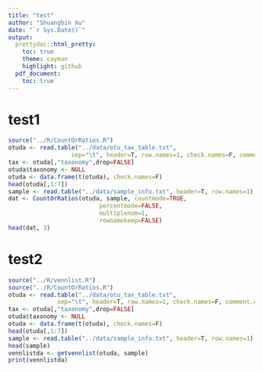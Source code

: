 ```yaml
---
title: "test"
author: "Shuangbin Xu"
date: "`r Sys.Date()`"
output:
  prettydoc::html_pretty:
    toc: true
    theme: cayman
    highlight: github
  pdf_document:
    toc: true
---
```


# test1

```r
source("../R/CountOrRatios.R")
otuda <- read.table("../data/otu_tax_table.txt",
                  sep="\t", header=T, row.names=1, check.names=F, comment.char="",skip=1)
tax <- otuda[,"taxonomy",drop=FALSE]
otuda$taxonomy <- NULL
otuda <- data.frame(t(otuda), check.names=F)
head(otuda[,1:7])
sample <- read.table("../data/sample_info.txt", header=T, row.names=1)
dat <- CountOrRatios(otuda, sample, countmode=TRUE,
                          percentmode=FALSE,
                          multiplenum=1,
                          rownamekeep=FALSE)
head(dat, 3)

```

# test2 

```r
source("../R/vennlist.R")
source("../R/CountOrRatios.R")
otuda <- read.table("../data/otu_tax_table.txt",
		      sep="\t", header=T, row.names=1, check.names=F, comment.char="",skip=1)
tax <- otuda[,"taxonomy",drop=FALSE]
otuda$taxonomy <- NULL
otuda <- data.frame(t(otuda), check.names=F)
head(otuda[,1:7])
sample <- read.table("../data/sample_info.txt", header=T, row.names=1)
head(sample)
vennlistda <- getvennlist(otuda, sample)
print(vennlistda)
```


